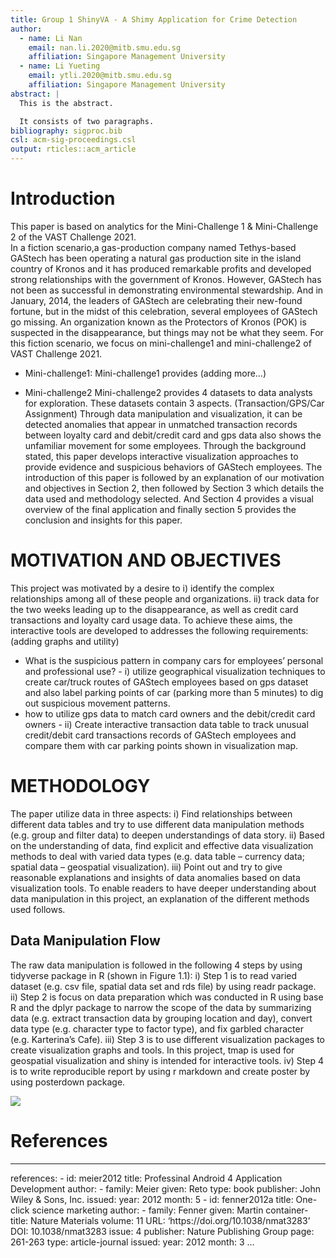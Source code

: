 ```yaml
---
title: Group 1 ShinyVA - A Shimy Application for Crime Detection
author:
  - name: Li Nan
    email: nan.li.2020@mitb.smu.edu.sg
    affiliation: Singapore Management University
  - name: Li Yueting
    email: ytli.2020@mitb.smu.edu.sg
    affiliation: Singapore Management University
abstract: |
  This is the abstract.

  It consists of two paragraphs.
bibliography: sigproc.bib
csl: acm-sig-proceedings.csl
output: rticles::acm_article
---
```




# Introduction 
This paper is based on analytics for the Mini-Challenge 1 & Mini-Challenge 2 of the VAST Challenge 2021.  
In a fiction scenario,a gas-production company named Tethys-based GAStech has been operating a natural gas production site in the island country of Kronos and it has produced remarkable profits and developed strong relationships with the government of Kronos. However, GAStech has not been as successful in demonstrating environmental stewardship. And in January, 2014, the leaders of GAStech are celebrating their new-found fortune, but in the midst of this celebration, several employees of GAStech go missing. An organization known as the Protectors of Kronos (POK) is suspected in the disappearance, but things may not be what they seem.
For this fiction scenario, we focus on mini-challenge1 and mini-challenge2 of VAST Challenge 2021.

- Mini-challenge1:
Mini-challenge1 provides (adding more...)

- Mini-challenge2 
Mini-challenge2 provides 4 datasets to data analysts for exploration. These datasets contain 3 aspects. (Transaction/GPS/Car Assignment) Through data manipulation and visualization, it can be detected anomalies that appear in unmatched transaction records between loyalty card and debit/credit card and gps data also shows the unfamiliar movement for some employees.
Through the background stated, this paper develops interactive visualization approaches to provide evidence and suspicious behaviors of GAStech employees. The introduction of this paper is followed by an explanation of our motivation and objectives in Section 2, then followed by Section 3 which details the data used and methodology selected. And Section 4 provides a visual overview of the final application and finally section 5 provides the conclusion and insights for this paper.


# MOTIVATION AND OBJECTIVES 
This project was motivated by a desire to i) identify the complex relationships among all of these people and organizations.  ii) track data for the two weeks leading up to the disappearance, as well as credit card transactions and loyalty card usage data.
To achieve these aims, the interactive tools are developed to addresses the following requirements: 
(adding graphs and utility)

- What is the suspicious pattern in company cars for employees’ personal and professional use? - i) utilize geographical visualization techniques to create car/truck routes of GAStech employees based on gps dataset and also label parking points of car (parking more than 5 minutes) to dig out suspicious movement patterns. 
- how to utilize gps data to match card owners and the debit/credit card owners - ii) Create interactive transaction data table to track unusual credit/debit card transactions records of GAStech employees and compare them with car parking points shown in visualization map.


# METHODOLOGY 
The paper utilize data in three aspects: 
i)	Find relationships between different data tables and try to use different data manipulation methods (e.g. group and filter data) to deepen understandings of data story. 
ii)	Based on the understanding of data, find explicit and effective data visualization methods to deal with varied data types (e.g. data table – currency data; spatial data – geospatial visualization).
iii)	Point out and try to give reasonable explanations and insights of data anomalies based on data visualization tools.
To enable readers to have deeper understanding about data manipulation in this project, an explanation of the different methods used follows.

## Data Manipulation Flow
The raw data manipulation is followed in the following 4 steps by using tidyverse package in R (shown in Figure 1.1):
i)	Step 1 is to read varied dataset (e.g. csv file, spatial data set and rds file) by using readr package.
ii)	Step 2 is focus on data preparation which was conducted in R using base R and the dplyr package to narrow the scope of the data by summarizing data (e.g. extract transaction data by grouping location and day), convert data type (e.g. character type to factor type), and fix garbled character (e.g. Karterina’s Cafe).
iii)	Step 3 is to use different visualization packages to create visualization graphs and tools. In this project, tmap is used for geospatial visualization and shiny is intended for interactive tools.
iv)	Step 4 is to write reproducible report by using r markdown and create poster by using posterdown package.

  ![](image\dsworkflow.png)

# References

---
references:
- id: meier2012
  title: Professinal Android 4 Application Development
  author: 
  - family: Meier
    given: Reto
  type: book
  publisher: John Wiley & Sons, Inc.
  issued:
    year: 2012
    month: 5
- id: fenner2012a
  title: One-click science marketing
  author:
  - family: Fenner
    given: Martin
  container-title: Nature Materials
  volume: 11
  URL: 'https://doi.org/10.1038/nmat3283'
  DOI: 10.1038/nmat3283
  issue: 4
  publisher: Nature Publishing Group
  page: 261-263
  type: article-journal
  issued:
    year: 2012
    month: 3
...

